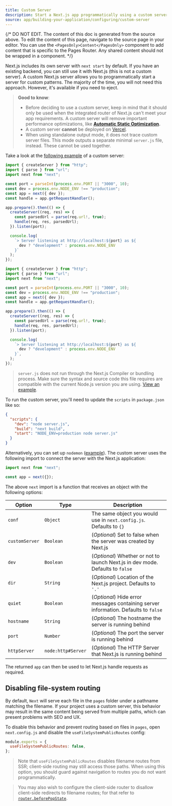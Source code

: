 ```yaml
---
title: Custom Server
description: Start a Next.js app programmatically using a custom server.
source: app/building-your-application/configuring/custom-server
---
```


{/* DO NOT EDIT. The content of this doc is generated from the source above. To edit the content of this page, navigate to the source page in your editor. You can use the `<PagesOnly>Content</PagesOnly>` component to add content that is specific to the Pages Router. Any shared content should not be wrapped in a component. */}

Next.js includes its own server with `next start` by default. If you have an existing backend, you can still use it with Next.js (this is not a custom server). A custom Next.js server allows you to programmatically start a server for custom patterns. The majority of the time, you will not need this approach. However, it's available if you need to eject.

> **Good to know**:
>
> - Before deciding to use a custom server, keep in mind that it should only be used when the integrated router of Next.js can't meet your app requirements. A custom server will remove important performance optimizations, like **[Automatic Static Optimization](/docs/content/pages/building-your-application/rendering/automatic-static-optimization).**
> - A custom server **cannot** be deployed on [Vercel](https://vercel.com/frameworks/nextjs).
> - When using standalone output mode, it does not trace custom server files. This mode outputs a separate minimal `server.js` file, instead. These cannot be used together.

Take a look at the [following example](https://github.com/vercel/next.js/tree/canary/examples/custom-server) of a custom server:

```ts filename="server.ts" switcher
import { createServer } from "http";
import { parse } from "url";
import next from "next";

const port = parseInt(process.env.PORT || "3000", 10);
const dev = process.env.NODE_ENV !== "production";
const app = next({ dev });
const handle = app.getRequestHandler();

app.prepare().then(() => {
  createServer((req, res) => {
    const parsedUrl = parse(req.url!, true);
    handle(req, res, parsedUrl);
  }).listen(port);

  console.log(
    `> Server listening at http://localhost:${port} as ${
      dev ? "development" : process.env.NODE_ENV
    }`
  );
});
```

```js filename="server.js" switcher
import { createServer } from "http";
import { parse } from "url";
import next from "next";

const port = parseInt(process.env.PORT || "3000", 10);
const dev = process.env.NODE_ENV !== "production";
const app = next({ dev });
const handle = app.getRequestHandler();

app.prepare().then(() => {
  createServer((req, res) => {
    const parsedUrl = parse(req.url!, true);
    handle(req, res, parsedUrl);
  }).listen(port);

  console.log(
    `> Server listening at http://localhost:${port} as ${
      dev ? "development" : process.env.NODE_ENV
    }`,
  );
});
```

> `server.js` does not run through the Next.js Compiler or bundling process. Make sure the syntax and source code this file requires are compatible with the current Node.js version you are using. [View an example](https://github.com/vercel/next.js/tree/canary/examples/custom-server).

To run the custom server, you'll need to update the `scripts` in `package.json` like so:

```json filename="package.json"
{
  "scripts": {
    "dev": "node server.js",
    "build": "next build",
    "start": "NODE_ENV=production node server.js"
  }
}
```

Alternatively, you can set up `nodemon` ([example](https://github.com/vercel/next.js/tree/canary/examples/custom-server)). The custom server uses the following import to connect the server with the Next.js application:

```js
import next from "next";

const app = next({});
```

The above `next` import is a function that receives an object with the following options:

| Option         | Type               | Description                                                                         |
| -------------- | ------------------ | ----------------------------------------------------------------------------------- |
| `conf`         | `Object`           | The same object you would use in `next.config.js`. Defaults to `{}`                 |
| `customServer` | `Boolean`          | (_Optional_) Set to false when the server was created by Next.js                    |
| `dev`          | `Boolean`          | (_Optional_) Whether or not to launch Next.js in dev mode. Defaults to `false`      |
| `dir`          | `String`           | (_Optional_) Location of the Next.js project. Defaults to `'.'`                     |
| `quiet`        | `Boolean`          | (_Optional_) Hide error messages containing server information. Defaults to `false` |
| `hostname`     | `String`           | (_Optional_) The hostname the server is running behind                              |
| `port`         | `Number`           | (_Optional_) The port the server is running behind                                  |
| `httpServer`   | `node:http#Server` | (_Optional_) The HTTP Server that Next.js is running behind                         |

The returned `app` can then be used to let Next.js handle requests as required.

## Disabling file-system routing

By default, `Next` will serve each file in the `pages` folder under a pathname matching the filename. If your project uses a custom server, this behavior may result in the same content being served from multiple paths, which can present problems with SEO and UX.

To disable this behavior and prevent routing based on files in `pages`, open `next.config.js` and disable the `useFileSystemPublicRoutes` config:

```js filename="next.config.js"
module.exports = {
  useFileSystemPublicRoutes: false,
};
```

> Note that `useFileSystemPublicRoutes` disables filename routes from SSR; client-side routing may still access those paths. When using this option, you should guard against navigation to routes you do not want programmatically.

> You may also wish to configure the client-side router to disallow client-side redirects to filename routes; for that refer to [`router.beforePopState`](/docs/content/pages/api-reference/functions/use-router#routerbeforepopstate).
